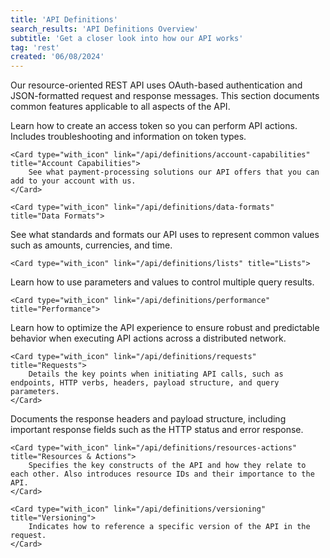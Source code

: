 ```yaml
---
title: 'API Definitions'
search_results: 'API Definitions Overview'
subtitle: 'Get a closer look into how our API works'
tag: 'rest'
created: '06/08/2024'
---
```


Our resource-oriented REST API uses OAuth-based authentication and JSON-formatted request and response messages. This section documents common features applicable to all aspects of the API.

<CardsGroup type="with_icon">
    <Card type="with_icon" link="/api/definitions/access-tokens" title="Access Tokens">
       Learn how to create an access token so you can perform API actions. Includes troubleshooting and information on token types.
    </Card>

    <Card type="with_icon" link="/api/definitions/account-capabilities" title="Account Capabilities">
        See what payment-processing solutions our API offers that you can add to your account with us.
    </Card>
  
    <Card type="with_icon" link="/api/definitions/data-formats" title="Data Formats">
  See what standards and formats our API uses to represent common values such as amounts, currencies, and time.      
  </Card>

    <Card type="with_icon" link="/api/definitions/lists" title="Lists">
Learn how to use parameters and values to control multiple query results.
    </Card>
  
    <Card type="with_icon" link="/api/definitions/performance" title="Performance">
Learn how to optimize the API experience to ensure robust and predictable behavior when executing API actions across a distributed network.
    </Card>

    <Card type="with_icon" link="/api/definitions/requests" title="Requests">
        Details the key points when initiating API calls, such as endpoints, HTTP verbs, headers, payload structure, and query parameters.
    </Card>
  
  <Card type="with_icon" link="/api/definitions/responses" title="Responses">
        Documents the response headers and payload structure, including important response fields such as the HTTP status and error response. 
    </Card>
  
    <Card type="with_icon" link="/api/definitions/resources-actions" title="Resources & Actions">
        Specifies the key constructs of the API and how they relate to each other. Also introduces resource IDs and their importance to the API.
    </Card>

    <Card type="with_icon" link="/api/definitions/versioning" title="Versioning">
        Indicates how to reference a specific version of the API in the request.
    </Card>
</CardsGroup>
